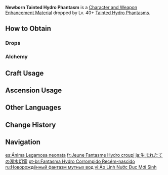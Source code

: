 {{Item Infobox
|id          = 112088
|image       = Item Newborn Tainted Hydro Phantasm.png
|type        = Character and Weapon Enhancement Materials
|quality     = 4
|group       = Tainted Hydro Phantasm Materials
|group2      = Elite Enemy Drops
|description = A new lifeform that arose from the dispersed Tainted Hydro Phantasm.<br>It is trapped inside a bottle.<br>The life contained within the waters is formless, and formless life is born of water and gains water's shape.
|invCategory = Character Development Items
|source1     = Crafted
|source2     = Dropped by Lv. 60+ [[Tainted Hydro Phantasm]]s
}}
'''Newborn Tainted Hydro Phantasm''' is a [[Character and Weapon Enhancement Material]] dropped by Lv. 40+ [[Tainted Hydro Phantasm]]s.

==How to Obtain==
===Drops===
{{Dropped By|level=60}}

===Alchemy===
{{Recipe
|type = Crafting
|Scoop of Tainted Water = 3
|Mora = 125
|sort = Scoop of Tainted Water;Mora
}}

==Craft Usage==
{{Craft Usage}}

==Ascension Usage==
{{Ascension Usage}}
<!--
==Video Guides==
{{EVT
|video1   = 
|caption1 = Tainted Hydro Phantasm Locations
}}
-->
==Other Languages==
{{Other Languages
|en      = Newborn Tainted Hydro Phantasm
|zhs     = 初生的浊水幻灵
|zhs_rm  = Chūshēng de Zhuóshuǐ Huànlíng
|zht     = 初生的濁水幻靈
|zht_rm  = Chūshēng de Zhuóshuǐ Huànlíng
|zh_tl   = 
|ja      = 生まれたての濁水幻霊
|ja_rm   = Umaretate no Dakusui Genrei
|ja_tl   = 
|ko      = 갓 태어난 탁한 물<->의 환령
|ko_tl   = 
|es      = Ánima Legamosa neonata
|es_tl   = Newborn Slimy Spirit
|fr      = Jeune Fantasme Hydro croupi
|fr_tl   = Young Stagnant Hydro Phantasm
|ru      = Новорождённый фантазм мутных вод
|ru_tl   = Newborn Muddy Water Phantasm
|th      = Newborn Tainted Hydro Phantasm
|vi      = Ảo Linh Nước Đục Mới Sinh
|vi_tl   = 
|de      = Neugeborener Okeanospuk
|de_tl   = Newborn Oceanid-spook
|de_note = The German name for [[Tainted Water-Splitting Phantasm|Tainted Water Phantasm]] is {{lang|mini=1|la=''Okeanospuk''}}.
|id      = Newborn Tainted Hydro Phantasm
|pt      = Fantasma Hydro Corrompido Recém-nascido
|pt_tl   = 
|tr      = Yenidoğan Lekeli Su Tayfı
|tr_tl   = Neonatal Tainted Water Spectral
|it      = Fantasma di Hydro contaminato appena nato
|it_tl   = Newborn Contaminated Hydro Ghost
}}

==Change History==
{{Change History|4.0}}

==Navigation==
{{Development Item Navbox|Character and Weapon Enhancement Materials}}

[[es:Ánima Legamosa neonata]]
[[fr:Jeune Fantasme Hydro croupi]]
[[ja:生まれたての濁水幻霊]]
[[pt-br:Fantasma Hydro Corrompido Recém-nascido]]
[[ru:Новорождённый фантазм мутных вод]]
[[vi:Ảo Linh Nước Đục Mới Sinh]]